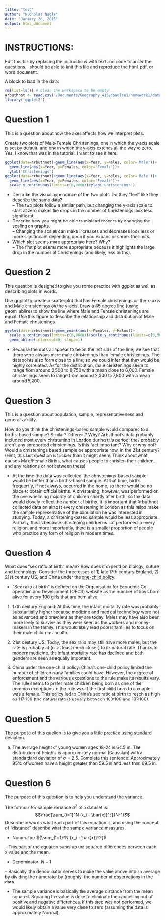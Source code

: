 ```yaml
---
title: "test"
author: "Nicholas Nagle"
date: "January 26, 2015"
output: html_document
---
```

# INSTRUCTIONS:
Edit this file by replacing the instructions with text and code to anser the questions.
I should be able to knit this file and reproduce the html, pdf, or word document.

A block to load in the data:
```r
rm(list=ls()) # Clean the workspace to be empty
arbuthnot <- read.csv('/Documents/Geography_415/dpaulse1/homework1/data/arbuthnot.csv')
library('ggplot2')
```

# Question 1
This is a question about how the axes affects how we interpret plots.

Create two plots of Male-Female Christenings, one in which the y-axis scale is set by default, and one in which the y-axis extends all the way to zero.  Yes, I know that was in the tutorial.  I want to see it here.

```r
ggplot(data=arbuthnot)+geom_line(aes(x=Year, y=Males, color='Male'))+
  geom_line(aes(x=Year, y=Females, color='Female'))+
  ylab('Christenings')
ggplot(data=arbuthnot)+geom_line(aes(x=Year, y=Males, color='Male'))+
  geom_line(aes(x=Year, y=Females, color='Female'))+
  scale_y_continuous(limits=c(0,9000))+ylab('Christenings')
```

 - Describe the visual appearance of the two plots.  Do they "feel" like they describe the same data?  
 -- The two plots follow a similar path, but changing the y-axis scale to start at zero makes the drops in the number of Christenings look less significant.
 - Describe how you might be able to mislead readers by changing the scaling on graphs.  
 -- Changing the scales can make increases and decreases look less or more signifincant depending upon if you expand or shrink the limits.
 - Which plot seems more appropriate here?  Why?  
 -- The first plot seems more appropriate because it highlights the large drop in the number of Christenings (and likely, less births).

# Question 2
This question is designed to give you some practice with ggplot as well as describing plots in words.

Use ggplot to create a scatterplot that has Female christenings on the x-axis and Male christenings on the y-axis.  Draw a 45 degree line (using geom_abline) to show the line where Male and Female christenings are equal.  Use this figure to describe the relationship and distribution of Male and Female christenings.
```r
ggplot(data=arbuthnot)+geom_point(aes(x=Females, y=Males))+
  scale_x_continuous(limits=c(0,9000))+scale_y_continuous(limits=c(0,9000))+
  geom_abline(intercept=0, slope=1)
```
  
- Because the dots all appear to be on the left side of the line, we see that there were always more male christenings than female christenings. The datapoints also form close to a line, so we could infer that they would be highly correlated. As for the distribution, male christenings seem to range from around 2,500 to
8,750 with a mean close to 6,000. Female christenings seem to range from around
2,500 to 7,800 with a mean around 5,200.  


# Question 3

This is a question about population, sample, representativeness and generalizability.

How do you think the christenings-based sample would compared to a births-based sample?  Similar?  Different?  Why?  Arbuthnot's data probably included most every christening in London during this period; they probably aren't any unreported christenings.  Is this fact important?  Why or why not?  Would a christenings based sample be appropriate now, in the 21st century?  (Hint, this last question is trickier than it might seem.  Think about what causes Male/Female Births, what causes people to christen their children, and any relations or not between these)  

 - At the time the data was collected, the christenings-based sample would be better than a births-based sample. At that time, births frequently, if not always, occurred in the home, so there would be no place to obtain official births. A christening, however, was performed on the overwhelming majority of children shortly after birth, so the data would closely reflect the number of births. It is important that Arbuthnot collected data on almost every christening in London as this helps make the sample representative of the population he was interested in studying. Today, a christening-based sample would be less appropriate. Partially, this is because christening children is not performed in every religion, and more importantly, there is a smaller proportion of people who practice any form of religion in modern times.

# Question 4
What does "sex ratio at birth" mean?  How does it depend on biology, cuture and technology.  Consider the three cases of 1) late 17th century England, 2) 21st century US, and China under the [one-child policy](http://en.wikipedia.org/wiki/One-child_policy).  

 - "Sex ratio at birth" is defined on the Organisation for Economic Co-operation and Development (OECD) website as the number of boys born alive for every 100 girls that are born alive. 
   
  1. 17th century England: At this time, the infant mortality rate was probably substantially higher because medicine and medical technology were not as advanced and prevolent as they are today. Males may have also been more likely to survive as they were seen as the workers and money-makers in the family. This would likely lead poorer families to focus on their male childrens' health. 
   
  2. 21st century US: Today, the sex ratio may still have more males, but the rate is probably at (or at least much closer) to its natural rate. Thanks to modern medicine, the infant mortality rate has declined and both genders are seen as equally important.  
   
  3. China under the one-child policy: China's one-child policy limited the number of children many families could have. However, the degree of enforcement and the various exceptions to the rule make its results vary. The rule seems to prefer male children being born as one of the common exceptions to the rule was if the first child born to a couple was a female. This policy led to China's sex ratio at birth to reach as high as 117:100 (the natural rate is usually between 103:100 and 107:100).   


# Question 5
The purpose of this quetion is to give you a little practice using standard deviation.

a. The average height of young women ages 18-24 is 64.5 in.  The distribution of heights is approximately normal (Gaussian) with a standardard deviation of $\sigma=2.5$.  Complete this sentence: Approximately 95% of women have a height greater than 59.5 in and less than 69.5 in.

# Question 6
The purpose of this question is to help you understand the variance.

The formula for sample variance $\sigma^2$ of a dataset is:
$$\frac{\sum_{i=1}^N (x_i - \bar{x})^2}{N-1}$$
Describe in words what each part of this equation is, and using the concept of "distance" describe what the sample variance measures.  

 - Numerator: ${\sum_{1=1}^N (x_i - \bar{x})^2}$  
 
  -- This part of the equation sums up the squared differences between each x value and the mean.  
  
 - Denominator: ${N-1}$  
 
  -- Basically, the denominator serves to make the value above into an average by dividing the numerator by (roughly) the number of observations in the data.  
  
 - The sample variance is basically the average distance from the mean squared. Squaring the value is done to eliminate the cancelling out of positive and negative differences. If this step was not performed, we would likely obtain a value very close to zero (assuming the data is approximately Normal).

